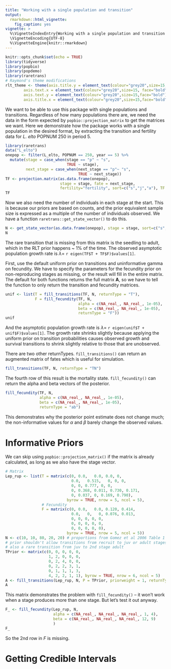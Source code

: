```yaml
---
title: "Working with a single population and transition"
output:
  rmarkdown::html_vignette:
    fig_caption: yes
vignette: >
  %\VignetteIndexEntry{Working with a single population and transition period}
  \VignetteEncoding{UTF-8}
  %\VignetteEngine{knitr::rmarkdown}
---
```


```r
knitr::opts_chunk$set(echo = TRUE)
library(tidyverse)
library(popbio)
library(popdemo)
library(raretrans)
# Raymond's theme modifications
rlt_theme <- theme(axis.title.y = element_text(colour="grey20",size=15,face="bold"),
        axis.text.x = element_text(colour="grey20",size=15, face="bold"),
        axis.text.y = element_text(colour="grey20",size=15,face="bold"),  
        axis.title.x = element_text(colour="grey20",size=15,face="bold"))

```

We want to be able to use this package with single populations and transitions. Regardless of how many populations there are, we need the data in the form expected by `popbio::projection_matrix` to get the matrices we want. Here we demonstrate how the package works with a single population in the desired format, by extracting the transition and fertility data for *L. elto* POPNUM 250 in period 5.

```r
library(raretrans)
data("L_elto")
onepop <- filter(L_elto, POPNUM == 250, year == 5) %>% 
  mutate(stage = case_when(stage == "p" ~ "s",
                           TRUE ~ stage),
         next_stage = case_when(next_stage == "p"~ "s",
                                TRUE ~ next_stage))
TF <- projection.matrix(as.data.frame(onepop), 
                        stage = stage, fate = next_stage, 
                        fertility="fertility", sort=c("s","j","a"), TF = TRUE)
TF
```

Now we also need the number of individuals in each stage at the start. This is because our priors are based on counts, and the prior equivalent sample size is expressed as a multiple of the number of individuals observed. We have a function `raretrans::get_state_vector()` to do this.

```r
N <- get_state_vector(as.data.frame(onepop), stage = stage, sort=c("s","j","a"))
N
```

The rare transition that is missing from this matrix is the seedling to adult, which in the RLT prior happens ~ 1% of the time. The observed asymptotic population growth rate is $\lambda =$ `r eigen(TF$T + TF$F)$values[1]`.

First, use the default uniform prior on transitions and uninformative gamma on fecundity. We have to specify the parameters for the fecundity prior on non-reproducing stages as missing, or the result will fill in the entire matrix. The default for both functions returns the full matrix **A**, so we have to tell the function to only return the transition and fecundity matrices. 

```r
unif <- list(T = fill_transitions(TF, N, returnType = "T"), 
             F = fill_fecundity(TF, N, 
                                alpha = c(NA_real_, NA_real_, 1e-05),
                                beta = c(NA_real_, NA_real_, 1e-05),
                                returnType = "F"))
unif
```

And the asymptotic population growth rate is $\lambda =$ `r eigen(unif$T + unif$F)$values[1]`. The growth rate shrinks slightly because applying the uniform prior on transition probabilities causes observed growth and survival transitions to shrink slightly relative to those that are unobserved. 

There are two other returnTypes. `fill_transitions()` can return an augmented matrix of fates which is useful for simulation.

```r
fill_transitions(TF, N, returnType = "TN")
```

The fourth row of this result is the mortality state. `fill_fecundity()` can return the alpha and beta vectors of the posterior.

```r
fill_fecundity(TF, N, 
               alpha = c(NA_real_, NA_real_, 1e-05),
               beta = c(NA_real_, NA_real_, 1e-05),
               returnType = "ab")
```

This demonstrates why the posterior point estimate does not change much; the non-informative values for $\alpha$ and $\beta$ barely change the observed values. 

# Informative Priors

We can skip using `popbio::projection_matrix()` if the matrix is already calculated, as long as we also have the stage vector. 

```r
# Matrix
Lep_rup <- list(T = matrix(c(0, 0.0,   0.0, 0.0, 0,
                             0.0,   0.515,   0, 0, 0,
                             0, 0, 0.777, 0, 0,
                             0, 0.368, 0.011, 0.730, 0.171,
                             0, 0.037, 0, 0.169, 0.790), 
                           byrow = TRUE, nrow = 5, ncol = 5),
                # Fecundity
                F = matrix(c(0, 0.0,   0.0, 0.120, 0.414,
                             0.0,   0,   0, 0.076, 0.013,
                             0, 0, 0, 0, 0,
                             0, 0, 0, 0, 0,
                             0, 0, 0, 0, 0), 
                           byrow = TRUE, nrow = 5, ncol = 5))
N <- c(10, 10, 80, 20, 20) # proportions from Gomez et al 2006 Table 1 on boulders
# prior shouldn't allow transitions from recruit to juv or adult stages, and vice-versa
# also a rare transition from juv to 2nd stage adult
TPrior <- matrix(c(0, 0, 0, 0, 0,
                   1, 2, 0, 0, 0,
                   0, 2, 4, 0, 0,
                   0, 2, 2, 3, 1,
                   0, 1, 1, 1, 3,
                   4, 2, 2, 1, 1), byrow = TRUE, nrow = 6, ncol = 5)
A <- fill_transitions(Lep_rup, N, P = TPrior, priorweight = 1, returnType = "A")
A
```

This matrix demonstrates the problem with `fill_fecundity()` -- it won't work 
when a stage produces more than one stage. But let's test it out anyway.

```r
F_ <- fill_fecundity(Lep_rup, N, 
                     alpha = c(NA_real_, NA_real_, NA_real_, 1, 4),
                     beta = c(NA_real_, NA_real_, NA_real_, 12, 9)
                     )
F_
```

So the 2nd row in *F* is missing.

# Getting Credible Intervals

